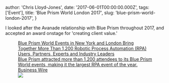 
  author: 'Chris Lloyd-Jones',
  date: '2017-06-01T00:00:00.000Z',
  tags: ['Event'],
  title: 'Blue Prism World London 2017',
  slug: 'blue-prism-world-london-2017',
}


<p>
  I looked after the Avanade relationship with Blue Prism throughout 2017, and
  accepted an award onstage for 'creating client value.'
</p>
<figure class="kg-card kg-bookmark-card">
  <a
    class="kg-bookmark-container"
    href="https://www.businesswire.com/news/home/20170628005840/en/Blue-Prism-World-Events-in-New-York-and-London-Bring-Together-More-Than-1200-Robotic-Process-Automation-RPA-Users-Partners-Experts-and-Industry-Leaders"
  >
    <div class="kg-bookmark-content">
      <div class="kg-bookmark-title">
        Blue Prism World Events in New York and London Bring Together More Than
        1,200 Robotic Process Automation (RPA) Users, Partners, Experts and
        Industry Leaders
      </div>
      <div class="kg-bookmark-description">
        Blue Prism attracted more than 1,200 attendees to its Blue Prism World
        events, making it the largest RPA event of the year.
      </div>
      <div class="kg-bookmark-metadata">
        <span class="kg-bookmark-author">Business Wire</span>
      </div>
    </div>
    <div class="kg-bookmark-thumbnail">
      <img src="https://mms.businesswire.com/media/20170628005840/en/557080/21/blueprism_logo_2008.jpg" />
    </div>
  </a>
</figure>
